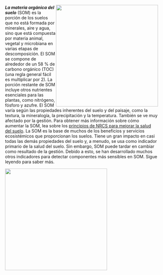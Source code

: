 ::: {.content-visible when-format="html"}
![](https://raw.githack.com/WA-Department-of-Agriculture/soils/main/figures/som-spanish.png){width="3.5in"
style="float:right"
fig-alt="La materia orgánica del suelo (SOM) respalda la mayoría de los servicios de los ecosistemas y los beneficios del suelo, pero su cambio es lento. Hay tres capas de círculos. El círculo más exterior dice 42% otros materiales. El siguiente círculo interior dice 58% de carbono orgánico total. Hay dos círculos dentro de este círculo que dicen carbono potencialmente mineralizable (respiración microbiana esencial para el ciclo de los nutrientes) y carbono oxidable con permanganato (SOM recientemente estabilizada, responde más rápidamente al ser manejado)."}
:::

***La materia orgánica del suelo*** (SOM) es la porción de los suelos que no
está formada por minerales, aire y agua, sino que está compuesta por materia
animal, vegetal y microbiana en varias etapas de descomposición. El SOM se
compone de alrededor de un 58 % de carbono orgánico (TOC) (una regla general
fácil es multiplicar por 2). La porción restante de SOM incluye otros nutrientes
esenciales para las plantas, como nitrógeno, fósforo y azufre. El SOM varía
según las propiedades inherentes del suelo y del paisaje, como la textura, la
mineralogía, la precipitación y la temperatura. También se ve muy afectado por
la gestión. Para obtener más información sobre cómo aumentar la SOM, lea sobre
los [principios de NRCS para mejorar la salud del
suelo](https://www.nrcs.usda.gov/conservation-basics/natural-resource-concerns/soils/soil-health).
La SOM es la base de muchos de los beneficios y servicios ecosistémicos que
proporcionan los suelos. Tiene un gran impacto en casi todas las demás
propiedades del suelo y, a menudo, se usa como indicador primario de la salud
del suelo. Sin embargo, SOM puede tardar en cambiar como resultado de la
gestión. Debido a esto, se han desarrollado muchos otros indicadores para
detectar componentes más sensibles en SOM. Sigue leyendo para saber más.

<!-- Image below around text for docx -->

::: {.content-visible unless-format="html"}
![](https://raw.githack.com/WA-Department-of-Agriculture/soils/main/figures/som-spanish.png){height="3.5in"
fig-alt="La materia orgánica del suelo (SOM) respalda la mayoría de los servicios de los ecosistemas y los beneficios del suelo, pero su cambio es lento. Hay tres capas de círculos. El círculo más exterior dice 42% otros materiales. El siguiente círculo interior dice 58% de carbono orgánico total. Hay dos círculos dentro de este círculo que dicen carbono potencialmente mineralizable (respiración microbiana esencial para el ciclo de los nutrientes) y carbono oxidable con permanganato (SOM recientemente estabilizada, responde más rápidamente al ser manejado)."}
:::